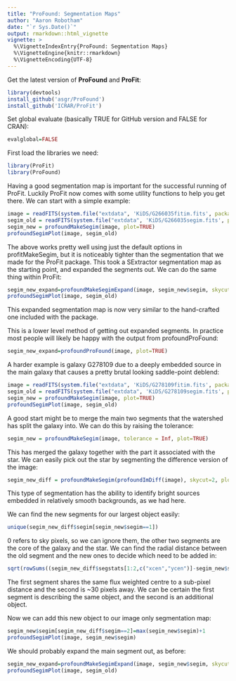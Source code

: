 ```yaml
---
title: "ProFound: Segmentation Maps"
author: "Aaron Robotham"
date: "`r Sys.Date()`"
output: rmarkdown::html_vignette
vignette: >
  %\VignetteIndexEntry{ProFound: Segmentation Maps}
  %\VignetteEngine{knitr::rmarkdown}
  %\VignetteEncoding{UTF-8}
---
```


Get the latest version of **ProFound** and **ProFit**:

```r
library(devtools)
install_github('asgr/ProFound')
install_github('ICRAR/ProFit')
```

Set global evaluate (basically TRUE for GitHub version and FALSE for CRAN):

```r
evalglobal=FALSE
```

First load the libraries we need:

```r
library(ProFit)
library(ProFound)
```

Having a good segmentation map is important for the successful running of ProFit. Luckily ProFit now comes with some utility functions to help you get there. We can start with a simple example:

```r
image = readFITS(system.file("extdata", 'KiDS/G266035fitim.fits', package="ProFit"))$imDat
segim_old = readFITS(system.file("extdata", 'KiDS/G266035segim.fits', package="ProFit"))$imDat
segim_new = profoundMakeSegim(image, plot=TRUE)
profoundSegimPlot(image, segim_old)
```

The above works pretty well using just the default options in profitMakeSegim, but it is noticeably tighter than the segmentation that we made for the ProFit package. This took a SExtractor segmentation map as the starting point, and expanded the segments out. We can do the same thing within ProFit:

```r
segim_new_expand=profoundMakeSegimExpand(image, segim_new$segim, skycut=-1, expandsigma=5, dim=c(31,31), expand=1, plot=TRUE)
profoundSegimPlot(image, segim_old)
```

This expanded segmentation map is now very similar to the hand-crafted one included with the package.

This is a lower level method of getting out expanded segments. In practice most people will likely be happy with the output from profoundProFound:

```r
segim_new_expand=profoundProFound(image, plot=TRUE)
```

A harder example is galaxy G278109 due to a deeply embedded source in the main galaxy that causes a pretty brutal looking saddle-point deblend:

```r
image = readFITS(system.file("extdata", 'KiDS/G278109fitim.fits', package="ProFit"))$imDat
segim_old = readFITS(system.file("extdata", 'KiDS/G278109segim.fits', package="ProFit"))$imDat
segim_new = profoundMakeSegim(image, plot=TRUE)
profoundSegimPlot(image, segim_old)
```

A good start might be to merge the main two segments that the watershed has split the galaxy into. We can do this by raising the tolerance:

```r
segim_new = profoundMakeSegim(image, tolerance = Inf, plot=TRUE)
```

This has merged the galaxy together with the part it associated with the star. We can easily pick out the star by segmenting the difference version of the image:

```r
segim_new_diff = profoundMakeSegim(profoundImDiff(image), skycut=2, plot=TRUE)
```

This type of segmentation has the ability to identify bright sources embedded in relatively smooth backgrounds, as we had here.

We can find the new segments for our largest object easily:

```r
unique(segim_new_diff$segim[segim_new$segim==1])
```

0 refers to sky pixels, so we can ignore them, the other two segments are the core of the galaxy and the star. We can find the radial distance between the old segment and the new ones to decide which need to be added in:

```r
sqrt(rowSums((segim_new_diff$segstats[1:2,c("xcen","ycen")]-segim_new$segstats[c(1,1),c("xcen","ycen")])^2))
```

The first segment shares the same flux weighted centre to a sub-pixel distance and the second is ~30 pixels away. We can be certain the first segment is describing the same object, and the second is an additional object.

Now we can add this new object to our image only segmentation map:

```r
segim_new$segim[segim_new_diff$segim==2]=max(segim_new$segim)+1
profoundSegimPlot(image, segim_new$segim)
```

We should probably expand the main segment out, as before:

```r
segim_new_expand=profoundMakeSegimExpand(image, segim_new$segim, skycut=-1, expandsigma=5, dim=c(31,31), expand=1, plot=TRUE)
profoundSegimPlot(image, segim_old)
```